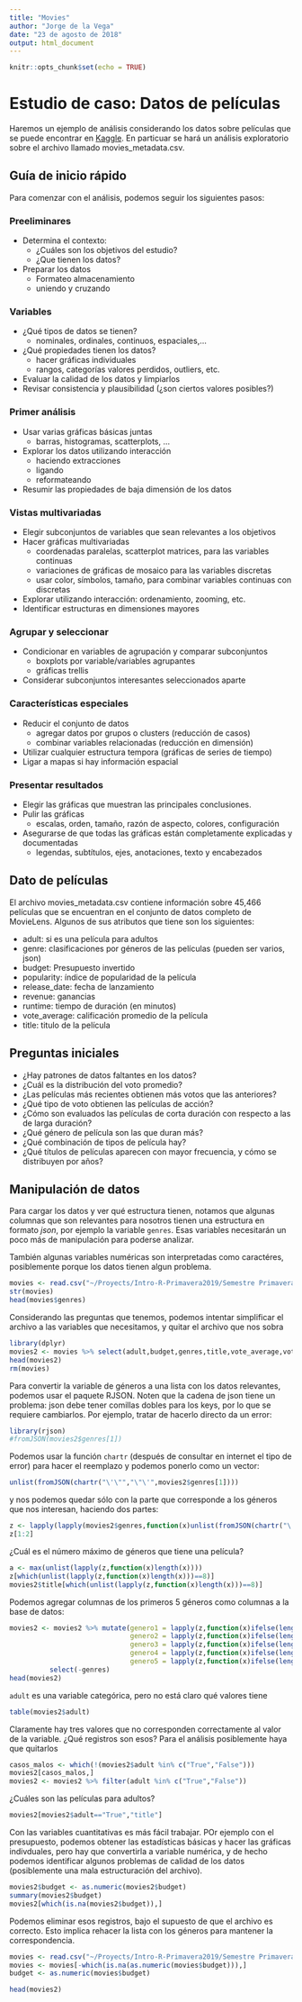 ```yaml
---
title: "Movies"
author: "Jorge de la Vega"
date: "23 de agosto de 2018"
output: html_document
---
```


```r
knitr::opts_chunk$set(echo = TRUE)
```

# Estudio de caso: Datos de películas

Haremos un ejemplo de análisis considerando los datos sobre películas que se puede encontrar en [Kaggle](https://www.kaggle.com/rounakbanik/the-movies-dataset). En particuar se hará un análisis exploratorio sobre el archivo llamado movies_metadata.csv. 

## Guía de inicio rápido
Para comenzar con el análisis, podemos seguir los siguientes pasos:

### Preeliminares

- Determina el contexto:
  - ¿Cuáles son los objetivos del estudio?
  - ¿Que tienen los datos?
- Preparar los datos
  - Formateo almacenamiento
  - uniendo y cruzando

### Variables

- ¿Qué tipos de datos se tienen?
  - nominales, ordinales, continuos, espaciales,...
- ¿Qué propiedades tienen los datos?
  - hacer gráficas individuales
  - rangos, categorías valores perdidos, outliers, etc.
- Evaluar la calidad de los datos y limpiarlos
- Revisar consistencia y plausibilidad (¿son ciertos valores posibles?)
  
### Primer análisis

- Usar varias gráficas básicas juntas
  - barras, histogramas, scatterplots, ...
- Explorar los datos utilizando interacción
  - haciendo extracciones
  - ligando
  - reformateando
- Resumir las propiedades de baja dimensión de los datos

### Vistas multivariadas

- Elegir subconjuntos de variables que sean relevantes a los objetivos
- Hacer gráficas multivariadas
  - coordenadas paralelas, scatterplot matrices, para las variables continuas
  - variaciones de gráficas de mosaico para las variables discretas
  - usar color, símbolos, tamaño, para combinar variables continuas con discretas
- Explorar utilizando interacción: ordenamiento, zooming, etc.
- Identificar estructuras en dimensiones mayores

### Agrupar y seleccionar

- Condicionar en variables de agrupación y comparar subconjuntos
  - boxplots por variable/variables agrupantes
  - gráficas trellis
- Considerar subconjuntos interesantes seleccionados aparte

### Características especiales

- Reducir el conjunto de datos
  - agregar datos por grupos o clusters (reducción de casos)
  - combinar variables relacionadas (reducción en dimensión)
- Utilizar  cualquier estructura tempora (gráficas de series de tiempo)
- Ligar a mapas si hay información espacial

### Presentar resultados

- Elegir las gráficas que muestran las principales conclusiones.
- Pulir las gráficas
  - escalas, orden, tamaño, razón de aspecto, colores, configuración
- Asegurarse de que todas las gráficas están completamente explicadas y documentadas
  - legendas, subtítulos, ejes, anotaciones, texto y encabezados
  
## Dato de películas
El archivo movies_metadata.csv  contiene información sobre 45,466 películas que se encuentran en el conjunto de datos completo de MovieLens. Algunos de sus atributos que tiene son los siguientes:

- adult: si es una película para adultos
- genre: clasificaciones por géneros de las películas (pueden ser varios, json)
- budget: Presupuesto invertido
- popularity: índice de popularidad de la película
- release_date: fecha de lanzamiento
- revenue: ganancias
- runtime: tiempo de duración (en minutos)
- vote_average: calificación promedio de la película
- title: titulo de la película

## Preguntas iniciales

- ¿Hay patrones de datos faltantes en los datos?
- ¿Cuál es la distribución del voto promedio?
- ¿Las películas más recientes obtienen más votos que las anteriores?
- ¿Qué tipo de voto obtienen las películas de acción?
- ¿Cómo son evaluados las películas de corta duración con respecto a las de larga duración?
- ¿Qué género de película son las que duran más?
- ¿Qué combinación de tipos de película hay?
- ¿Qué títulos de películas aparecen con mayor frecuencia, y cómo se distribuyen por años?

## Manipulación de datos

Para cargar los datos y ver qué estructura tienen, notamos que algunas columnas que son relevantes para nosotros tienen una estructura en formato _json_, por ejemplo la variable `genres`.  Esas variables necesitarán un poco más de manipulación para poderse analizar. 

También algunas variables numéricas son interpretadas como caractéres, posiblemente porque los datos tienen algun problema.

```r
movies <- read.csv("~/Proyects/Intro-R-Primavera2019/Semestre Primavera 2019/Clase 5/movies_metadata.csv",quote="\"",stringsAsFactors = F,as.is = T,fileEncoding = "UTF-8")
str(movies)
head(movies$genres)
```

Considerando las preguntas que tenemos, podemos intentar simplificar el archivo a las variables que necesitamos, y quitar el archivo que nos sobra

```r
library(dplyr)
movies2 <- movies %>% select(adult,budget,genres,title,vote_average,vote_count,runtime,revenue)
head(movies2)
rm(movies)
```


Para convertir la variable de géneros a una lista con los datos relevantes, podemos usar el paquete RJSON. 
Noten que la cadena de json tiene un problema: json debe tener comillas dobles para los keys, por lo que se requiere cambiarlos. Por ejemplo, tratar de hacerlo directo da un error:

```r
library(rjson)
#fromJSON(movies2$genres[1])
```

Podemos usar la función `chartr` (después de consultar en internet el tipo de error) para hacer el reemplazo y podemos ponerlo como un vector:

```r
unlist(fromJSON(chartr("\'\"","\"\'",movies2$genres[1])))
```
y nos podemos quedar sólo con la parte que corresponde a los géneros que nos interesan, haciendo dos partes:

```r
z <- lapply(lapply(movies2$genres,function(x)unlist(fromJSON(chartr("\'\"","\"\'",x)))),function(x)x[names(x)=="name"])
z[1:2]
```
¿Cuál es el número máximo de géneros que tiene una película?

```r
a <- max(unlist(lapply(z,function(x)length(x))))
z[which(unlist(lapply(z,function(x)length(x)))==8)]
movies2$title[which(unlist(lapply(z,function(x)length(x)))==8)]
```

Podemos agregar columnas de los primeros 5 géneros como columnas a la base de datos:

```r
movies2 <- movies2 %>% mutate(genero1 = lapply(z,function(x)ifelse(length(x)==0,NA,x[1])),
                              genero2 = lapply(z,function(x)ifelse(length(x)==0,NA,x[2])),
                              genero3 = lapply(z,function(x)ifelse(length(x)==0,NA,x[3])),
                              genero4 = lapply(z,function(x)ifelse(length(x)==0,NA,x[4])),
                              genero5 = lapply(z,function(x)ifelse(length(x)==0,NA,x[5]))) %>%
          select(-genres)
head(movies2)
```

`adult` es una variable categórica, pero no está claro qué valores tiene

```r
table(movies2$adult)
```
Claramente hay tres valores que no corresponden correctamente al valor de la variable. ¿Qué registros son esos? Para el análisis posiblemente haya que quitarlos

```r
casos_malos <- which(!(movies2$adult %in% c("True","False")))
movies2[casos_malos,]
movies2 <- movies2 %>% filter(adult %in% c("True","False"))
```

¿Cuáles son las películas para adultos?

```r
movies2[movies2$adult=="True","title"]
```


Con las variables cuantitativas es más fácil trabajar. POr ejemplo con el presupuesto, podemos obtener las estadísticas básicas y hacer las gráficas indivduales, pero hay que convertirla a variable numérica, y de hecho podemos identificar algunos problemas de calidad de los datos (posiblemente una mala estructuración del archivo).

```r
movies2$budget <- as.numeric(movies2$budget)
summary(movies2$budget)
movies2[which(is.na(movies2$budget)),]
```
Podemos eliminar esos registros, bajo el supuesto de que el archivo es correcto. Esto implica rehacer la lista con los géneros para mantener la correspondencia.

```r
movies <- read.csv("~/Proyects/Intro-R-Primavera2019/Semestre Primavera 2019/Clase 5/movies_metadata.csv",quote="\"",stringsAsFactors = F,as.is = T,fileEncoding = "UTF-8")
movies <- movies[-which(is.na(as.numeric(movies$budget))),]
budget <- as.numeric(movies$budget)
```

```r
head(movies2)
```






